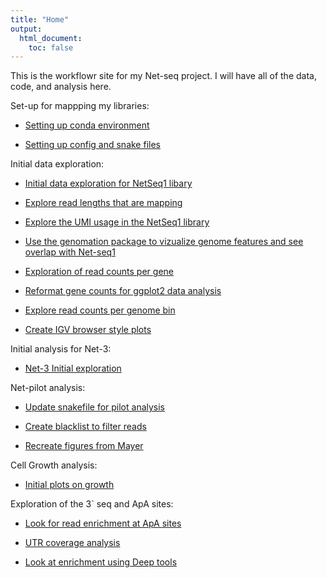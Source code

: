 ```yaml
---
title: "Home"
output:
  html_document:
    toc: false
---
```


This is the workflowr site for my Net-seq project. I will have all of the data, code, and analysis here.  


Set-up for mappping my libraries:  

* [Setting up conda environment](conda.environment.html)  

* [Setting up config and snake files](config.snake.setup.html)  


Initial data exploration:  

* [Initial data exploration for NetSeq1 libary](initial.data.exploration.html)  

* [Explore read lengths that are mapping](map_stats_from_bam.html)  

* [Explore the UMI usage in the NetSeq1 library](explore_umi_usage.html)  

* [Use the genomation package to vizualize genome features and see overlap with Net-seq1](visualize_genomefeatures.html)  

* [Exploration of read counts per gene](reads_in_genes.html)  

* [Reformat gene counts for ggplot2 data analysis](data_for_ggplot.html)  

* [Explore read counts per genome bin](bin_windows.html)  

* [Create IGV browser style plots](gviz_plots.html)


Initial analysis for Net-3:  

* [Net-3 Initial exploration](Net_3_explore.html)  


Net-pilot analysis: 

* [Update snakefile for pilot analysis](update_snakefile.html)  

* [Create blacklist to filter reads](create_blacklist.html)  

* [Recreate figures from Mayer](recreate_mayer_figs.html)


Cell Growth analysis: 

* [Initial plots on growth](LCL_growth.html)

Exploration of the 3` seq and ApA sites:  

* [Look for read enrichment at ApA sites](three_prime_UTR.html) 

* [UTR coverage analysis](UTR_coverage.html)

* [Look at enrichment using Deep tools](use_deeptools.html)


